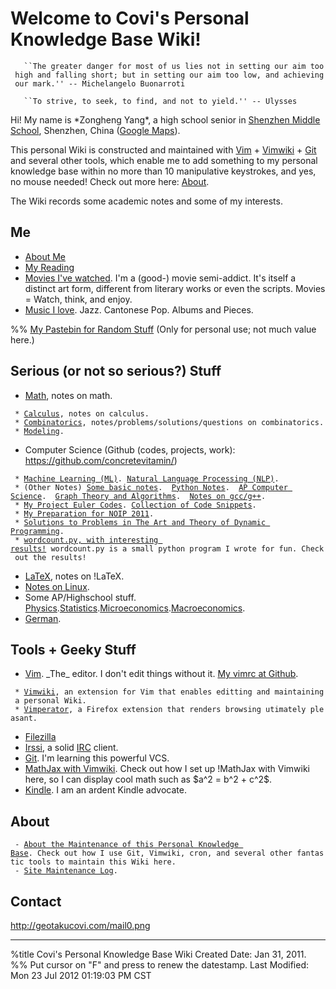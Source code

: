 = Welcome to Covi's Personal Knowledge Base Wiki! =

    ``The greater danger for most of us lies not in setting our aim too high and falling short; but in setting our aim too low, and achieving our mark.'' -- Michelangelo Buonarroti

    ``To strive, to seek, to find, and not to yield.'' -- Ulysses

Hi! My name is *Zongheng Yang*, a high school senior in [http://www.shenzhong.net Shenzhen Middle School], Shenzhen, China ([http://maps.google.com/maps?q=shenzhen,+china&hl=en&client=firefox-a&gl=us&z=10&vpsrc=0 Google Maps]). 

This personal Wiki is constructed and maintained with [http://www.vim.org/ Vim] + [http://code.google.com/p/vimwiki/ Vimwiki] + [http://git-scm.com Git] and several other tools, which enable me to add something to my personal knowledge base within no more than 10 manipulative keystrokes, and yes, no mouse needed! Check out more here: [[About]].

The Wiki records some academic notes and some of my interests.

== Me ==
* [[me|About Me]]
* [[Reading|My Reading]]
* [[Movies|Movies I've watched]]. I'm a (good-) movie semi-addict. It's itself a distinct art form, different from literary works or even the scripts. Movies = Watch, think, and enjoy.
* [[music|Music I love]]. Jazz. Cantonese Pop. Albums and Pieces.
%% [[Pastebin|My Pastebin for Random Stuff]] (Only for personal use; not much value here.)

== Serious (or not so serious?) Stuff ==
* [[Math]], notes on math.
  * [[calculus|Calculus]], notes on calculus.
  * [[Combinatorics]], notes/problems/solutions/questions on combinatorics.
  * [[Modeling]].
* Computer Science (Github (codes, projects, work): https://github.com/concretevitamin/)
  * [[Machine Learning Notes|Machine Learning (ML)]]. [[NLP Notes|Natural Language Processing (NLP)]].
  * (Other Notes) [[NOIP Notes|Some basic notes]].  [[Python Notes]].  [[AP Computer Science]].  [[Graph Theory and Algorithms]].  [[gcc|Notes on gcc/g++]]. 
  * [[ProjectEuler|My Project Euler Codes]]. [[snippets|Collection of Code Snippets]].
  * [[NOIP 2011 Prep|My Preparation for NOIP 2011]].
  * [[Sol To DP Book|Solutions to Problems in The Art and Theory of Dynamic Programming]]. 
  * [[wordcount|wordcount.py, with interesting results!]] wordcount.py is a small python program I wrote for fun. Check out the results!
* [[LaTeX]], notes on !LaTeX.
* [[Linux Notes|Notes on Linux]].
* Some AP/Highschool stuff. [[Physics]].[[Statistics]].[[Microeconomics]].[[Macroeconomics]].
* [[German]].

== Tools + Geeky Stuff ==
* [[Vim]]. _The_ editor. I don't edit things without it. [https://github.com/concretevitamin/vim_config My vimrc at Github].
  * [[Vimwiki]], an extension for Vim that enables editting and maintaining a personal Wiki.
  * [[Vimperator]], a Firefox extension that renders browsing utimately pleasant.
* [[Filezilla]]
* [[Irssi]], a solid [http://en.wikipedia.org/wiki/Internet_Relay_Chat IRC] client.
* [[Git]]. I'm learning this powerful VCS. 
* [[MathJax with Vimwiki]]. Check out how I set up !MathJax with Vimwiki here, so I can display cool math such as $a^2 = b^2 + c^2$.
* [[Kindle]]. I am an ardent Kindle advocate.

== About ==
  - [[About|About the Maintenance of this Personal Knowledge Base]]. Check out how I use Git, Vimwiki, cron, and several other fantastic tools to maintain this Wiki here. 
  - [[log|Site Maintenance Log]].
 
== Contact ==
http://geotakucovi.com/mail0.png

--------
%title Covi's Personal Knowledge Base Wiki
Created Date: Jan 31, 2011.<br />
%% Put cursor on "F" and press <F5> to renew the datestamp. 
Last Modified: Mon 23 Jul 2012 01:19:03 PM CST
